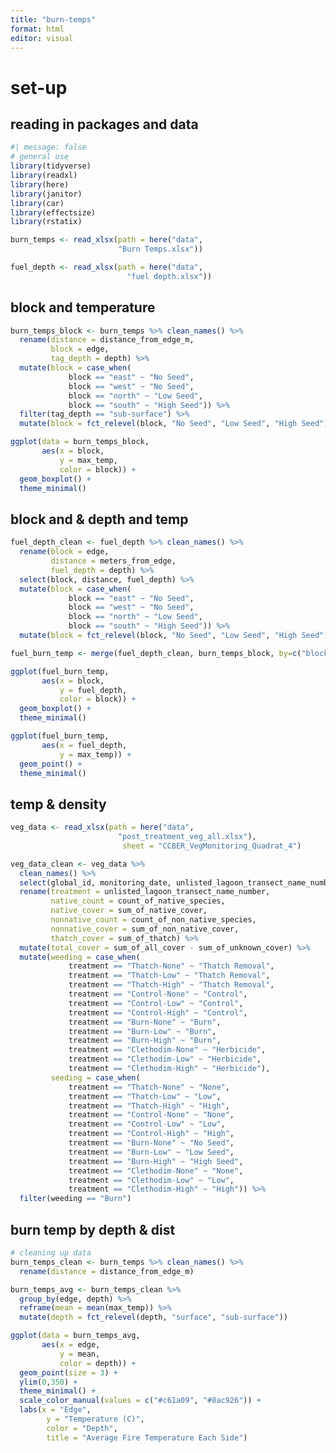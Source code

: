 ```yaml
---
title: "burn-temps"
format: html
editor: visual
---
```


# set-up

## reading in packages and data

```r
#| message: false
# general use
library(tidyverse)
library(readxl)
library(here)
library(janitor)
library(car)
library(effectsize)
library(rstatix)

burn_temps <- read_xlsx(path = here("data", 
                        "Burn Temps.xlsx"))

fuel_depth <- read_xlsx(path = here("data",
                          "fuel depth.xlsx"))
```

## block and temperature
```r
burn_temps_block <- burn_temps %>% clean_names() %>% 
  rename(distance = distance_from_edge_m,
         block = edge,
         tag_depth = depth) %>% 
  mutate(block = case_when(
             block == "east" ~ "No Seed",
             block == "west" ~ "No Seed",
             block == "north" ~ "Low Seed",
             block == "south" ~ "High Seed")) %>% 
  filter(tag_depth == "sub-surface") %>% 
  mutate(block = fct_relevel(block, "No Seed", "Low Seed", "High Seed"))

ggplot(data = burn_temps_block,
       aes(x = block,
           y = max_temp,
           color = block)) +
  geom_boxplot() +
  theme_minimal()
```

## block and & depth and temp
```r
fuel_depth_clean <- fuel_depth %>% clean_names() %>% 
  rename(block = edge,
         distance = meters_from_edge,
         fuel_depth = depth) %>% 
  select(block, distance, fuel_depth) %>% 
  mutate(block = case_when(
             block == "east" ~ "No Seed",
             block == "west" ~ "No Seed",
             block == "north" ~ "Low Seed",
             block == "south" ~ "High Seed")) %>% 
  mutate(block = fct_relevel(block, "No Seed", "Low Seed", "High Seed"))

fuel_burn_temp <- merge(fuel_depth_clean, burn_temps_block, by=c("block","distance"))

ggplot(fuel_burn_temp,
       aes(x = block,
           y = fuel_depth,
           color = block)) +
  geom_boxplot() +
  theme_minimal()

ggplot(fuel_burn_temp,
       aes(x = fuel_depth,
           y = max_temp)) +
  geom_point() +
  theme_minimal()
```



## temp & density
```r
veg_data <- read_xlsx(path = here("data", 
                        "post_treatment_veg_all.xlsx"),
                         sheet = "CCBER_VegMonitoring_Quadrat_4")

veg_data_clean <- veg_data %>% 
  clean_names() %>% 
  select(global_id, monitoring_date, unlisted_lagoon_transect_name_number, transect_distance_of_quadrat, count_of_native_species, sum_of_native_cover, sum_of_non_native_cover, count_of_non_native_species, sum_of_unknown_cover, sum_of_thatch, bare_ground, sum_of_all_cover) %>% 
  rename(treatment = unlisted_lagoon_transect_name_number,
         native_count = count_of_native_species,
         native_cover = sum_of_native_cover,
         nonnative_count = count_of_non_native_species,
         nonnative_cover = sum_of_non_native_cover,
         thatch_cover = sum_of_thatch) %>% 
  mutate(total_cover = sum_of_all_cover - sum_of_unknown_cover) %>% 
  mutate(weeding = case_when(
             treatment == "Thatch-None" ~ "Thatch Removal",
             treatment == "Thatch-Low" ~ "Thatch Removal",
             treatment == "Thatch-High" ~ "Thatch Removal",
             treatment == "Control-None" ~ "Control",
             treatment == "Control-Low" ~ "Control",
             treatment == "Control-High" ~ "Control",
             treatment == "Burn-None" ~ "Burn",
             treatment == "Burn-Low" ~ "Burn",
             treatment == "Burn-High" ~ "Burn",
             treatment == "Clethodim-None" ~ "Herbicide",
             treatment == "Clethodim-Low" ~ "Herbicide",
             treatment == "Clethodim-High" ~ "Herbicide"),
         seeding = case_when(
             treatment == "Thatch-None" ~ "None",
             treatment == "Thatch-Low" ~ "Low",
             treatment == "Thatch-High" ~ "High",
             treatment == "Control-None" ~ "None",
             treatment == "Control-Low" ~ "Low",
             treatment == "Control-High" ~ "High",
             treatment == "Burn-None" ~ "No Seed",
             treatment == "Burn-Low" ~ "Low Seed",
             treatment == "Burn-High" ~ "High Seed",
             treatment == "Clethodim-None" ~ "None",
             treatment == "Clethodim-Low" ~ "Low",
             treatment == "Clethodim-High" ~ "High")) %>% 
  filter(weeding == "Burn")


```


## burn temp by depth & dist

```r
# cleaning up data
burn_temps_clean <- burn_temps %>% clean_names() %>%
  rename(distance = distance_from_edge_m)

burn_temps_avg <- burn_temps_clean %>%
  group_by(edge, depth) %>% 
  reframe(mean = mean(max_temp)) %>% 
  mutate(depth = fct_relevel(depth, "surface", "sub-surface"))

ggplot(data = burn_temps_avg,
       aes(x = edge,
           y = mean,
           color = depth)) +
  geom_point(size = 3) +
  ylim(0,350) +
  theme_minimal() +
  scale_color_manual(values = c("#c61a09", "#8ac926")) +
  labs(x = "Edge",
        y = "Temperature (C)",
        color = "Depth",
        title = "Average Fire Temperature Each Side")
```
